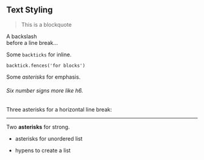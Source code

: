 ## Text Styling

> This is a blockquote

A backslash\
before a line break…

Some `backticks` for inline.

```tsx
backtick.fences('for blocks')
```

Some *asterisks* for emphasis.

###### Six number signs more like h6.

Three asterisks for a horizontal line break:

***

Two **asterisks** for strong.

* asterisks for unordered list

- hypens to create a list